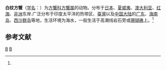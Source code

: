 {{Speciesbox
| taxon = Grapsus albolineatus
| binomial_authority = (Lamarck, 1818)<ref name='id11974'>{{cite web| url =http://www.bioinfo.cn/db05/BjdwSpecies.php?action=view&id=11974| title =白纹方蟹| work =《中国动物物种编目数据库》| publisher =中国科学院微生物研究所| author =中国科学院动物研究所| accessdate =2009-04-28| deadurl =yes| archiveurl =https://web.archive.org/web/20160305100525/http://www.bioinfo.cn/db05/BjdwSpecies.php?action=view&id=11974| archivedate =2016-03-05}}</ref>
}}

'''白纹方蟹'''（[[学名|学名]]：{{lang|la|''Grapsus albolineatus''}}）为[[方蟹科|方蟹科]][[方蟹属|方蟹属]]的动物。分布于[[日本|日本]]、[[夏威夷|夏威夷]]、[[澳大利亚|澳大利亚]]、[[红海|红海]]、[[非洲|非洲]]东岸.广泛分布于印度太平洋的热带区、[[臺灣|臺灣]]以及[[中国大陆|中国大陆]]的[[广东|广东]]、[[海南岛|海南岛]]、[[西沙群岛|西沙群岛]]等地，生活环境为海水，一般生活于高潮线岩石旁或[[珊瑚礁|珊瑚礁]]上。<ref name='id11974'/>

== 参考文献 ==
{{reflist}}

{{螃蟹小作品}}

{{Taxonbar}}
[[Category:_1818年描述的动物|B]]
[[Category:方蟹属|B]]